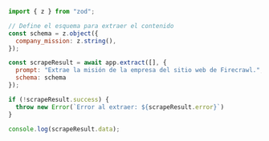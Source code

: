 ```js Node.js
import { z } from "zod";

// Define el esquema para extraer el contenido
const schema = z.object({
  company_mission: z.string(),
});

const scrapeResult = await app.extract([], {
  prompt: "Extrae la misión de la empresa del sitio web de Firecrawl.",
  schema: schema
});

if (!scrapeResult.success) {
  throw new Error(`Error al extraer: ${scrapeResult.error}`)
}

console.log(scrapeResult.data);
```
